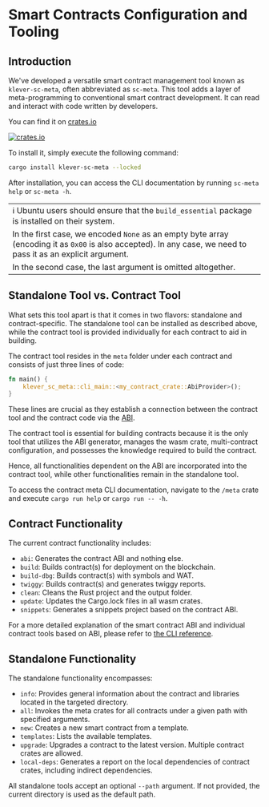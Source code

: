# Smart Contracts Configuration and Tooling

## Introduction

We've developed a versatile smart contract management tool known as `klever-sc-meta`, often abbreviated as `sc-meta`. This tool adds a layer of meta-programming to conventional smart contract development. It can read and interact with code written by developers.

You can find it on [crates.io](https://crates.io/crates/klever-sc-meta)

[![crates.io](https://img.shields.io/crates/v/klever-sc-meta.svg?style=flat)](https://crates.io/crates/klever-sc-meta)

To install it, simply execute the following command:

```bash
cargo install klever-sc-meta --locked
```

After installation, you can access the CLI documentation by running `sc-meta help` or `sc-meta -h`.

|                                                                                                                                                                |
| -------------------------------------------------------------------------------------------------------------------------------------------------------------- |
| ℹ️ Ubuntu users should ensure that the `build_essential` package is installed on their system.                                                                 |
| In the first case, we encoded `None` as an empty byte array (encoding it as `0x00` is also accepted). In any case, we need to pass it as an explicit argument. |
| In the second case, the last argument is omitted altogether.                                                                                                   |

## Standalone Tool vs. Contract Tool

What sets this tool apart is that it comes in two flavors: standalone and contract-specific. The standalone tool can be installed as described above, while the contract tool is provided individually for each contract to aid in building.

The contract tool resides in the `meta` folder under each contract and consists of just three lines of code:

```rust
fn main() {
    klever_sc_meta::cli_main::<my_contract_crate::AbiProvider>();
}
```

These lines are crucial as they establish a connection between the contract tool and the contract code via the [ABI](/smart-contracts/data/ABI).

The contract tool is essential for building contracts because it is the only tool that utilizes the ABI generator, manages the wasm crate, multi-contract configuration, and possesses the knowledge required to build the contract.

Hence, all functionalities dependent on the ABI are incorporated into the contract tool, while other functionalities remain in the standalone tool.

To access the contract meta CLI documentation, navigate to the `/meta` crate and execute `cargo run help` or `cargo run -- -h`.

## Contract Functionality

The current contract functionality includes:

- `abi`: Generates the contract ABI and nothing else.
- `build`: Builds contract(s) for deployment on the blockchain.
- `build-dbg`: Builds contract(s) with symbols and WAT.
- `twiggy`: Builds contract(s) and generates twiggy reports.
- `clean`: Cleans the Rust project and the output folder.
- `update`: Updates the Cargo.lock files in all wasm crates.
- `snippets`: Generates a snippets project based on the contract ABI.

For a more detailed explanation of the smart contract ABI and individual contract tools based on ABI, please refer to [the CLI reference](/smart-contracts/config-and-tooling/CLI).

## Standalone Functionality

The standalone functionality encompasses:

- `info`: Provides general information about the contract and libraries located in the targeted directory.
- `all`: Invokes the meta crates for all contracts under a given path with specified arguments.
- `new`: Creates a new smart contract from a template.
- `templates`: Lists the available templates.
- `upgrade`: Upgrades a contract to the latest version. Multiple contract crates are allowed.
- `local-deps`: Generates a report on the local dependencies of contract crates, including indirect dependencies.

All standalone tools accept an optional `--path` argument. If not provided, the current directory is used as the default path.
